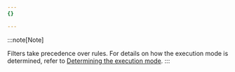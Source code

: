 ```yaml
---
{}

---
```


:::note[Note]

Filters take precedence over rules. For details on how the execution mode is determined, refer to [Determining the execution mode](/ddos-protection/advanced-ddos-systems/concepts/#determining-the-execution-mode).
:::

